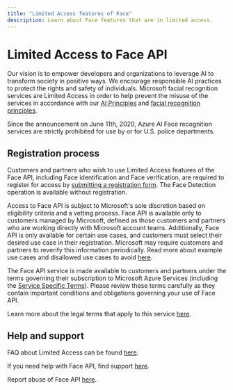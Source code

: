 ```yaml
---
title: "Limited Access features of Face"
description: Learn about Face features that are in limited access.
---
```


# Limited Access to Face API


<NonEnglishTranslation />

Our vision is to empower developers and organizations to leverage AI to transform society in positive ways. We encourage responsible AI practices to protect the rights and safety of individuals. Microsoft facial recognition services are Limited Access in order to help prevent the misuse of the services in accordance with our [AI Principles](https://www.microsoft.com/ai/responsible-ai?SilentAuth=1&wa=wsignin1.0) and [facial recognition principles](https://blogs.microsoft.com/on-the-issues/2018/12/17/six-principles-to-guide-microsofts-facial-recognition-work/).

Since the announcement on June 11th, 2020, Azure AI Face recognition services are strictly prohibited for use by or for U.S. police departments.


## Registration process

Customers and partners who wish to use Limited Access features of the Face API, including Face identification and Face verification, are required to register for access by [submitting a registration form](https://aka.ms/facerecognition). The Face Detection operation is available without registration.

Access to Face API is subject to Microsoft's sole discretion based on eligibility criteria and a vetting process. Face API is available only to customers managed by Microsoft, defined as those customers and partners who are working directly with Microsoft account teams. Additionally, Face API is only available for certain use cases, and customers must select their desired use case in their registration. Microsoft may require customers and partners to reverify this information periodically. Read more about example use cases and disallowed use cases to avoid [here](../face/transparency-note).  

The Face API service is made available to customers and partners under the terms governing their subscription to Microsoft Azure Services (including the [Service Specific Terms](https://aka.ms/MCAServiceSpecificTerms)). Please review these terms carefully as they contain important conditions and obligations governing your use of Face API.

Learn more about the legal terms that apply to this service [here](https://azure.microsoft.com/support/legal/).

## Help and support

FAQ about Limited Access can be found [here](/azure/ai-services/cognitive-services-limited-access/).

If you need help with Face API, find support [here](/azure/ai-services/cognitive-services-support-options).

Report abuse of Face API [here](https://aka.ms/reportabuse).
